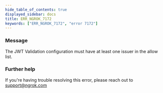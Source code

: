 ```yaml
---
hide_table_of_contents: true
displayed_sidebar: docs
title: ERR_NGROK_7172
keywords: ["ERR_NGROK_7172", "error 7172"]
---
```


### Message

The JWT Validation configuration must have at least one issuer in the allow list.

### Further help

If you're having trouble resolving this error, please reach out to [support@ngrok.com](mailto:support@ngrok.com?subject=Help%20with%20ERR_NGROK_7172)
